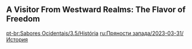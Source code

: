 {{DISPLAYTITLE:Spices From the West: Northerly Search/Story}}
{{Event Tabs
|rootpage = Spices From the West/2023-03-31
|subpage1 = Voice-Overs
|gallery  = false
}}

==A Visitor From Westward Realms: The Flavor of Freedom==
{{Transclude|A Visitor From Westward Realms: The Flavor of Freedom|Dialogue|main=1|top=1}}

[[pt-br:Sabores Ocidentais/3.5/História]]
[[ru:Пряности запада/2023-03-31/История]]